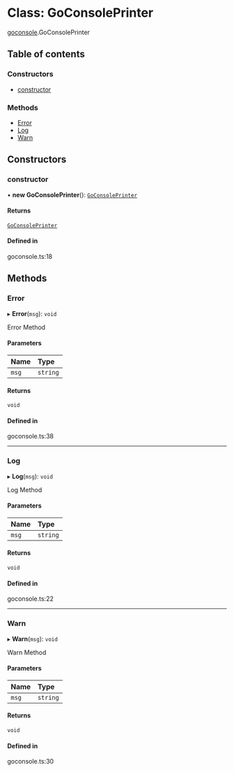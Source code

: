 # Class: GoConsolePrinter

[goconsole](/templates/protocols/javascript/modules/goconsole.md).GoConsolePrinter

## Table of contents

### Constructors

- [constructor](/templates/protocols/javascript/modules/goconsole.GoConsolePrinter.md#constructor)

### Methods

- [Error](/templates/protocols/javascript/modules/goconsole.GoConsolePrinter.md#error)
- [Log](/templates/protocols/javascript/modules/goconsole.GoConsolePrinter.md#log)
- [Warn](/templates/protocols/javascript/modules/goconsole.GoConsolePrinter.md#warn)

## Constructors

### constructor

• **new GoConsolePrinter**(): [`GoConsolePrinter`](/templates/protocols/javascript/modules/goconsole.GoConsolePrinter.md)

#### Returns

[`GoConsolePrinter`](/templates/protocols/javascript/modules/goconsole.GoConsolePrinter.md)

#### Defined in

goconsole.ts:18

## Methods

### Error

▸ **Error**(`msg`): `void`

Error Method

#### Parameters

| Name | Type |
| :------ | :------ |
| `msg` | `string` |

#### Returns

`void`

#### Defined in

goconsole.ts:38

___

### Log

▸ **Log**(`msg`): `void`

Log Method

#### Parameters

| Name | Type |
| :------ | :------ |
| `msg` | `string` |

#### Returns

`void`

#### Defined in

goconsole.ts:22

___

### Warn

▸ **Warn**(`msg`): `void`

Warn Method

#### Parameters

| Name | Type |
| :------ | :------ |
| `msg` | `string` |

#### Returns

`void`

#### Defined in

goconsole.ts:30
